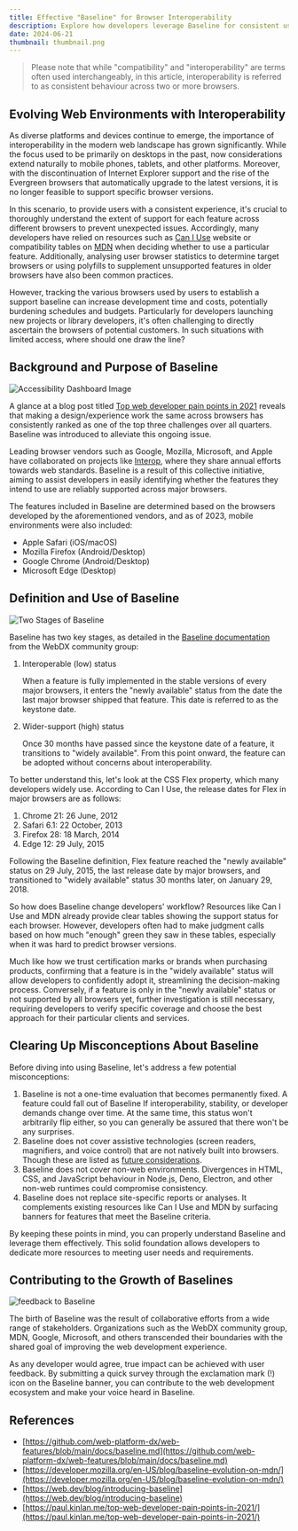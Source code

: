 ```yaml
---
title: Effective "Baseline" for Browser Interoperability
description: Explore how developers leverage Baseline for consistent user experiences across core browsers amid evolving web environments.
date: 2024-06-21
thumbnail: thumbnail.png
---
```


> Please note that while "compatibility" and "interoperability" are terms often used interchangeably, in this article, interoperability is referred to as consistent behaviour across two or more browsers.

## Evolving Web Environments with Interoperability

As diverse platforms and devices continue to emerge, the importance of interoperability in the modern web landscape has grown significantly. While the focus used to be primarily on desktops in the past, now considerations extend naturally to mobile phones, tablets, and other platforms. Moreover, with the discontinuation of Internet Explorer support and the rise of the Evergreen browsers that automatically upgrade to the latest versions, it is no longer feasible to support specific browser versions.

In this scenario, to provide users with a consistent experience, it's crucial to thoroughly understand the extent of support for each feature across different browsers to prevent unexpected issues. Accordingly, many developers have relied on resources such as [Can I Use](https://caniuse.com/) website or compatibility tables on [MDN](https://developer.mozilla.org/en-US/) when deciding whether to use a particular feature. Additionally, analysing user browser statistics to determine target browsers or using polyfills to supplement unsupported features in older browsers have also been common practices.

However, tracking the various browsers used by users to establish a support baseline can increase development time and costs, potentially burdening schedules and budgets. Particularly for developers launching new projects or library developers, it's often challenging to directly ascertain the browsers of potential customers. In such situations with limited access, where should one draw the line?

## Background and Purpose of Baseline

![Accessibility Dashboard Image](/static/posts/effective-baseline-for-interop/accessibility_interop.png)

A glance at a blog post titled [Top web developer pain points in 2021](https://paul.kinlan.me/top-web-developer-pain-points-in-2021/) reveals that making a design/experience work the same across browsers has consistently ranked as one of the top three challenges over all quarters. Baseline was introduced to alleviate this ongoing issue.

Leading browser vendors such as Google, Mozilla, Microsoft, and Apple have collaborated on projects like [Interop](https://github.com/web-platform-tests/interop), where they share annual efforts towards web standards. Baseline is a result of this collective initiative, aiming to assist developers in easily identifying whether the features they intend to use are reliably supported across major browsers.

The features included in Baseline are determined based on the browsers developed by the aforementioned vendors, and as of 2023, mobile environments were also included:

- Apple Safari (iOS/macOS)
- Mozilla Firefox (Android/Desktop)
- Google Chrome (Android/Desktop)
- Microsoft Edge (Desktop)

## Definition and Use of Baseline

![Two Stages of Baseline](/static/posts/effective-baseline-for-interop/two_stages_of_baseline.png)

Baseline has two key stages, as detailed in the [Baseline documentation](https://github.com/web-platform-dx/web-features/blob/main/docs/baseline.md#status-definition) from the WebDX community group:

1. Interoperable (low) status

   When a feature is fully implemented in the stable versions of every major browsers, it enters the "newly available" status from the date the last major browser shipped that feature. This date is referred to as the keystone date.

2. Wider-support (high) status

   Once 30 months have passed since the keystone date of a feature, it transitions to "widely available". From this point onward, the feature can be adopted without concerns about interoperability.

To better understand this, let's look at the CSS Flex property, which many developers widely use. According to Can I Use, the release dates for Flex in major browsers are as follows:

1. Chrome 21: 26 June, 2012
2. Safari 6.1: 22 October, 2013
3. Firefox 28: 18 March, 2014
4. Edge 12: 29 July, 2015

Following the Baseline definition, Flex feature reached the "newly available" status on 29 July, 2015, the last release date by major browsers, and transitioned to "widely available" status 30 months later, on January 29, 2018.

So how does Baseline change developers' workflow? Resources like Can I Use and MDN already provide clear tables showing the support status for each browser. However, developers often had to make judgment calls based on how much "enough" green they saw in these tables, especially when it was hard to predict browser versions.

Much like how we trust certification marks or brands when purchasing products, confirming that a feature is in the "widely available" status will allow developers to confidently adopt it, streamlining the decision-making process. Conversely, if a feature is only in the "newly available" status or not supported by all browsers yet, further investigation is still necessary, requiring developers to verify specific coverage and choose the best approach for their particular clients and services.

## Clearing Up Misconceptions About Baseline

Before diving into using Baseline, let's address a few potential misconceptions:

1. Baseline is not a one-time evaluation that becomes permanently fixed. A feature could fall out of Baseline If interoperability, stability, or developer demands change over time. At the same time, this status won't arbitrarily flip either, so you can generally be assured that there won't be any surprises.
2. Baseline does not cover assistive technologies (screen readers, magnifiers, and voice control) that are not natively built into browsers. Though these are listed as [future considerations](https://github.com/web-platform-dx/web-features/blob/main/docs/baseline.md#future-considerations).
3. Baseline does not cover non-web environments. Divergences in HTML, CSS, and JavaScript behaviour in Node.js, Deno, Electron, and other non-web runtimes could compromise consistency.
4. Baseline does not replace site-specific reports or analyses. It complements existing resources like Can I Use and MDN by surfacing banners for features that meet the Baseline criteria.

By keeping these points in mind, you can properly understand Baseline and leverage them effectively. This solid foundation allows developers to dedicate more resources to meeting user needs and requirements.

## Contributing to the Growth of Baselines

![feedback to Baseline](/static/posts/effective-baseline-for-interop/feedback_on_baseline.png)

The birth of Baseline was the result of collaborative efforts from a wide range of stakeholders. Organizations such as the WebDX community group, MDN, Google, Microsoft, and others transcended their boundaries with the shared goal of improving the web development experience.

As any developer would agree, true impact can be achieved with user feedback. By submitting a quick survey through the exclamation mark (!) icon on the Baseline banner, you can contribute to the web development ecosystem and make your voice heard in Baseline.

## References

- [https://github.com/web-platform-dx/web-features/blob/main/docs/baseline.md](https://github.com/web-platform-dx/web-features/blob/main/docs/baseline.md)
- [https://developer.mozilla.org/en-US/blog/baseline-evolution-on-mdn/](https://developer.mozilla.org/en-US/blog/baseline-evolution-on-mdn/)
- [https://web.dev/blog/introducing-baseline](https://web.dev/blog/introducing-baseline)
- [https://paul.kinlan.me/top-web-developer-pain-points-in-2021/](https://paul.kinlan.me/top-web-developer-pain-points-in-2021/)
